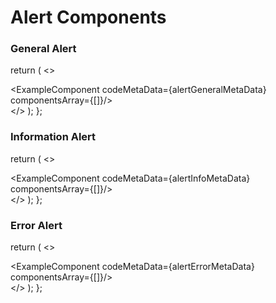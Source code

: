 # Alert Components


### General Alert


  return (
    <>
    <div className='mb-20'>
        <ExampleComponent codeMetaData={alertGeneralMetaData} componentsArray={[<AlertGeneral />]}/>
    </div>
    </>
  );
};

<AlertsGeneral/>

### Information Alert


  return (
    <>
    <div className='mb-20'>
        <ExampleComponent codeMetaData={alertInfoMetaData} componentsArray={[<AlertInfo />]}/>
    </div>
    </>
  );
};

<AlertsInfo/>

### Error Alert


  return (
    <>
    <div className='mb-20'>
        <ExampleComponent codeMetaData={alertErrorMetaData} componentsArray={[<AlertError />]}/>
    </div>
    </>
  );
};

<AlertsError/>

